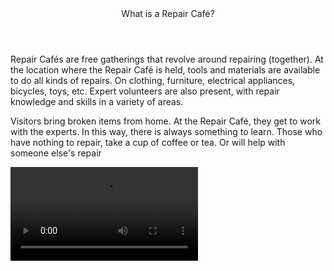 
<Header>What is a Repair Café?</Header>

Repair Cafés are free gatherings that revolve around repairing (together). At the location where the Repair Café is held, tools and materials are available to do all kinds of repairs. On clothing, furniture, electrical appliances, bicycles, toys, etc. Expert volunteers are also present, with repair knowledge and skills in a variety of areas.

Visitors bring broken items from home. At the Repair Café, they get to work with the experts. In this way, there is always something to learn. Those who have nothing to repair, take a cup of coffee or tea. Or will help with someone else's repair

<Video src="https://www.youtube.com/embed/gVjU1ydAUlQ" />

Worldwide, there are nearly 3,000 Repair Cafés. The first Repair Café was organized by Martine Postma on October 18, 2009 in Amsterdam-West. On the [international Repair Café website](https://www.repaircafe.org/) you can read more about the background and find all Repair Cafés.

<Details>
  <Summary>Should I sign up?</Summary>

You can just walk in during the opening hours of a Repair Café with your broken things, without an appointment. Some Repair Cafés work with sign-up sheets. If that's the case, the hostess or host will give you those hand them to you and explain them.

Sometimes it is quite busy. We try to keep the waiting time acceptable. That's why you can often only have one thing repaired at a time. After that you can rejoin the back for any subsequent item.

</Details>

<Details>
  <Summary>Costs?</Summary>

Admission to the Repair Cafés (including help with repairs) is free, but a voluntary contribution is greatly appreciated. Costs are so only for replacement parts (if needed). It may be that a Repair Café charges a little
for a cup of coffee or glass of soda.

</Details>

<Details>
  <Summary>Leave repair?</Summary>

You cannot leave your repair; the idea is to work together with a volunteer. Do not hesitate to roll up your sleeves yourself. to do. Loosening screws or torquing a hem, for example, pretty much anyone can do. Many people can do some research online. If you want, you can also do the repair yourself, with guidance from the repair person.

</Details>

<Details>
  <Summary>Do you make home visits?</Summary>

In principle, no. The Repair Café is not a handyman service, but a meeting place where people can repair their stuff together. However, when visiting a Repair Café in your neighbourhood, you can make contact with one of the repairmen present and ask your question. Who knows someone might enjoy helping you out.

</Details>

<Details>
  <Summary>Guarantee?</Summary>

Repair Cafés do not give a guarantee. Many repairs succeed. But unfortunately it also happens that an attempt fails. Or a repair seems successful at first, but the item turns out to be out of order after returning home.

</Details>

<Details>
  <Summary>Liability?</Summary>

Neither the organizers nor the volunteers of a Repair Café are liable for damage resulting from repair advice or -instructions given, for damage to the items presented for repair, for consequential damage or for other damage resulting from activities at the Repair Café. Thus, you offer your items for repair at your own risk.

</Details>

<Details>
  <Summary>Will I always be helped?</Summary>

Almost always, but sometimes it can be very busy at a Repair Café and it can happen that you don't get your turn. Repairers also have the right to refuse repair of certain items, for example because they estimate that the repair is going to be too complicated.

</Details>

<Details>
  <Summary>Becoming a volunteer?</Summary>

Can you do something really well and would like to teach it to someone else? For example repairing lights, patching holes in a jeans or are you an expert on a specific appliance? Perhaps you would like to learn how to repair yourself under the guidance of an experienced repairman? Or maybe you want to help welcome people with coffee, tea and treats and help as a hostess/host?

In that case, contact a specific Repair Cafe.

</Details>

